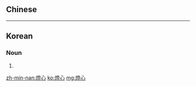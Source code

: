 {{also|灯心}}
==Chinese==
{{zh-see|燈芯|v}}

----

==Korean==
{{ko-hanjatab}}

===Noun===
{{ko-noun|hj|hangeul=등심}}

# {{hanja form of|등심|[[wick]]}}

[[zh-min-nan:燈心]]
[[ko:燈心]]
[[mg:燈心]]